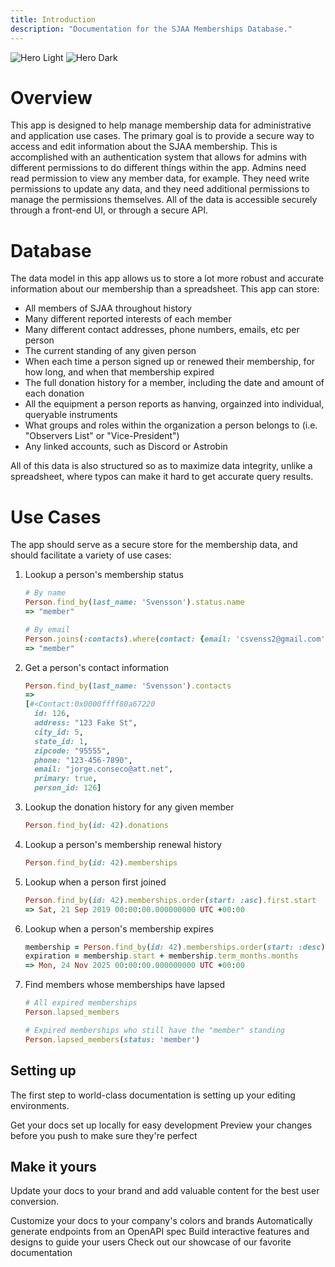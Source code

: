 ```yaml
---
title: Introduction
description: "Documentation for the SJAA Memberships Database."
---
```


<img
  className="block dark:hidden"
  src="/images/sjaa-half-circle.png"
  alt="Hero Light"
/>
<img
  className="hidden dark:block"
  src="/images/sjaa-half-circle.png"
  alt="Hero Dark"
/>

# Overview

This app is designed to help manage membership data for administrative and application use cases.  The primary goal is to provide a secure way to access and edit information about the SJAA membership.  This is accomplished with an authentication system that allows for admins with different permissions to do different things within the app.  Admins need read permission to view any member data, for example.  They need write permissions to update any data, and they need additional permissions to manage the permissions themselves.  All of the data is accessible securely through a front-end UI, or through a secure API.

# Database

The data model in this app allows us to store a lot more robust and accurate information about our membership than a spreadsheet.  This app can store:

* All members of SJAA throughout history
* Many different reported interests of each member
* Many different contact addresses, phone numbers, emails, etc per person
* The current standing of any given person
* When each time a person signed up or renewed their membership, for how long, and when that membership expired
* The full donation history for a member, including the date and amount of each donation
* All the equipment a person reports as hanving, orgainzed into individual, queryable instruments
* What groups and roles within the organization a person belongs to (i.e. "Observers List" or "Vice-President")
* Any linked accounts, such as Discord or Astrobin

All of this data is also structured so as to maximize data integrity, unlike a spreadsheet, where typos can make it hard to get accurate query results.

# Use Cases

The app should serve as a secure store for the membership data, and should facilitate a variety of use cases:

1. Lookup a person's membership status
    ```ruby
    # By name
    Person.find_by(last_name: 'Svensson').status.name
    => "member"

    # By email
    Person.joins(:contacts).where(contact: {email: 'csvenss2@gmail.com'}).first.status.name
    => "member"
    ```
1. Get a person's contact information
    ```ruby
    Person.find_by(last_name: 'Svensson').contacts
    => 
    [#<Contact:0x0000ffff80a67220
      id: 126,
      address: "123 Fake St",
      city_id: 5,
      state_id: 1,
      zipcode: "95555",
      phone: "123-456-7890",
      email: "jorge.conseco@att.net",
      primary: true,
      person_id: 126]
    ```
1. Lookup the donation history for any given member
    ```ruby
    Person.find_by(id: 42).donations
    ```
2. Lookup a person's membership renewal history
    ```ruby
    Person.find_by(id: 42).memberships
    ```
2. Lookup when a person first joined
    ```ruby
    Person.find_by(id: 42).memberships.order(start: :asc).first.start
    => Sat, 21 Sep 2019 00:00:00.000000000 UTC +00:00
    ```
1. Lookup when a person's membership expires
    ```ruby
    membership = Person.find_by(id: 42).memberships.order(start: :desc).first
    expiration = membership.start + membership.term_months.months
    => Mon, 24 Nov 2025 00:00:00.000000000 UTC +00:00
    ```
1. Find members whose memberships have lapsed
    ```ruby
    # All expired memberships
    Person.lapsed_members

    # Expired memberships who still have the "member" standing
    Person.lapsed_members(status: 'member')
    ```

## Setting up

The first step to world-class documentation is setting up your editing environments.

<CardGroup cols={2}>
  <Card
    title="Edit Your Docs"
    icon="pen-to-square"
    href="https://mintlify.com/docs/quickstart"
  >
    Get your docs set up locally for easy development
  </Card>
  <Card
    title="Preview Changes"
    icon="image"
    href="https://mintlify.com/docs/development"
  >
    Preview your changes before you push to make sure they're perfect
  </Card>
</CardGroup>

## Make it yours

Update your docs to your brand and add valuable content for the best user conversion.

<CardGroup cols={2}>
  <Card
    title="Customize Style"
    icon="palette"
    href="https://mintlify.com/docs/settings/global"
  >
    Customize your docs to your company's colors and brands
  </Card>
  <Card
    title="Reference APIs"
    icon="code"
    href="https://mintlify.com/docs/api-playground/openapi"
  >
    Automatically generate endpoints from an OpenAPI spec
  </Card>
  <Card
    title="Add Components"
    icon="screwdriver-wrench"
    href="https://mintlify.com/docs/content/components/accordions"
  >
    Build interactive features and designs to guide your users
  </Card>
  <Card
    title="Get Inspiration"
    icon="stars"
    href="https://mintlify.com/customers"
  >
    Check out our showcase of our favorite documentation
  </Card>
</CardGroup>
